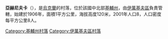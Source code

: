 {{coord|50|49|0|N|29|38|18|E|scale:30000|display=title}}

'''亞赫尼夫卡'''（{{lang-uk|Яхнівка}}），是[[烏克蘭|烏克蘭]]的村落，位於該國中北部[[基輔州|基輔州]]，由[[伊萬基夫區|伊萬基夫區]]負責管轄，始建於1906年，面積1平方公里，海拔高度120米，2001年人口8，人口密度每平方公里8人。

{{DEFAULTSORT:Яхнівка}}
[[Category:基輔州村落|Category:基輔州村落]]
[[Category:伊萬基夫區村落|Category:伊萬基夫區村落]]


{{Kiev-geo-stub}}